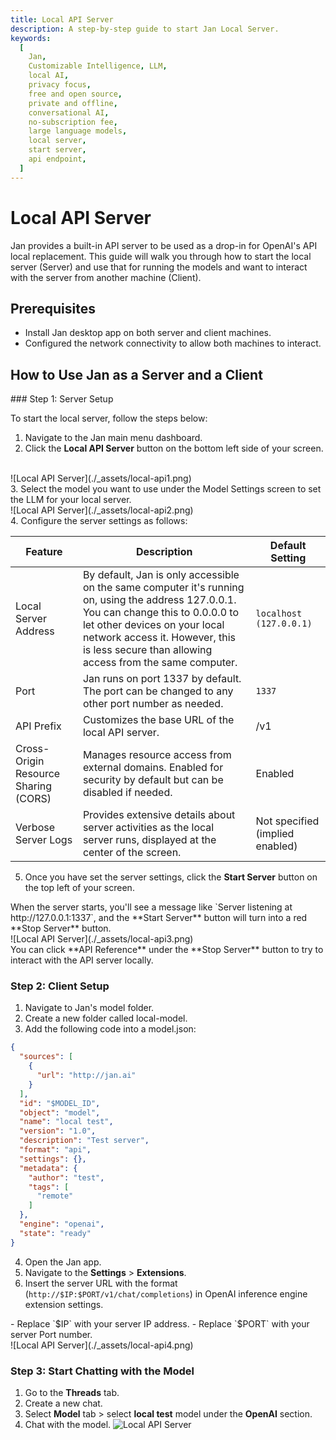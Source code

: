 ```yaml
---
title: Local API Server
description: A step-by-step guide to start Jan Local Server.
keywords:
  [
    Jan,
    Customizable Intelligence, LLM,
    local AI,
    privacy focus,
    free and open source,
    private and offline,
    conversational AI,
    no-subscription fee,
    large language models,
    local server,
    start server,
    api endpoint,
  ]
---
```



# Local API Server

Jan provides a built-in API server to be used as a drop-in for OpenAI's API local replacement. This guide will walk you through how to start the local server (Server) and use that for running the models and want to interact with the server from another machine (Client).

## Prerequisites
- Install Jan desktop app on both server and client machines.
- Configured the network connectivity to allow both machines to interact.

## How to Use Jan as a Server and a Client
<Steps>
### Step 1: Server Setup

To start the local server, follow the steps below:

1. Navigate to the Jan main menu dashboard.
2. Click the **Local API Server** button on the bottom left side of your screen.
<br/>
![Local API Server](./_assets/local-api1.png)
<br/>
3. Select the model you want to use under the Model Settings screen to set the LLM for your local server.
<br/>
![Local API Server](./_assets/local-api2.png)
<br/>
4. Configure the server settings as follows:

| Feature                              | Description                                                                                                                                                                                                                                                               | Default Setting                 |
| ------------------------------------ | ------------------------------------------------------------------------------------------------------------------------------------------------------------------------------------------------------------------------------------------------------------------------- | ------------------------------- |
| Local Server Address                 | By default, Jan is only accessible on the same computer it's running on, using the address 127.0.0.1. You can change this to 0.0.0.0 to let other devices on your local network access it. However, this is less secure than allowing access from the same computer. | `localhost (127.0.0.1)`         |
| Port                                 | Jan runs on port 1337 by default. The port can be changed to any other port number as needed.                                                                                                                                                                             | `1337`                          |
| API Prefix                           | Customizes the base URL of the local API server.                                                                                                                                                                            | /v1                         |
| Cross-Origin Resource Sharing (CORS) | Manages resource access from external domains. Enabled for security by default but can be disabled if needed.                                                                                                                                                             | Enabled                         |
| Verbose Server Logs                  | Provides extensive details about server activities as the local server runs, displayed at the center of the screen.                                                                                                                                                       | Not specified (implied enabled) |

5. Once you have set the server settings, click the **Start Server** button on the top left of your screen.

<Callout type="info">
  When the server starts, you'll see a message like `Server listening at
  http://127.0.0.1:1337`, and the **Start Server** button will turn into a red
  **Stop Server** button.
</Callout>
<br/>
![Local API Server](./_assets/local-api3.png)
<br/>

<Callout type="info">
  You can click **API Reference** under the **Stop Server** button to try to interact with the API server locally.
</Callout>

### Step 2: Client Setup
1. Navigate to Jan's model folder.
2. Create a new folder called local-model.
3. Add the following code into a model.json:
```json
{
  "sources": [
    {
      "url": "http://jan.ai"
    }
  ],
  "id": "$MODEL_ID",
  "object": "model",
  "name": "local test",
  "version": "1.0",
  "description": "Test server",
  "format": "api",
  "settings": {},
  "metadata": {
    "author": "test",
    "tags": [
      "remote"
    ]
  },
  "engine": "openai",
  "state": "ready"
}

```
4. Open the Jan app.
5. Navigate to the **Settings** > **Extensions**.
6. Insert the server URL with the format (`http://$IP:$PORT/v1/chat/completions`) in OpenAI inference engine extension settings.
<Callout type="info">
  - Replace `$IP` with your server IP address.
  - Replace `$PORT` with your server Port number.
</Callout>
<br/>
![Local API Server](./_assets/local-api4.png)

### Step 3: Start Chatting with the Model
1. Go to the **Threads** tab.
2. Create a new chat.
3. Select **Model** tab > select **local test** model under the **OpenAI** section.
4. Chat with the model.
![Local API Server](./_assets/local-api5.png)
</Steps>